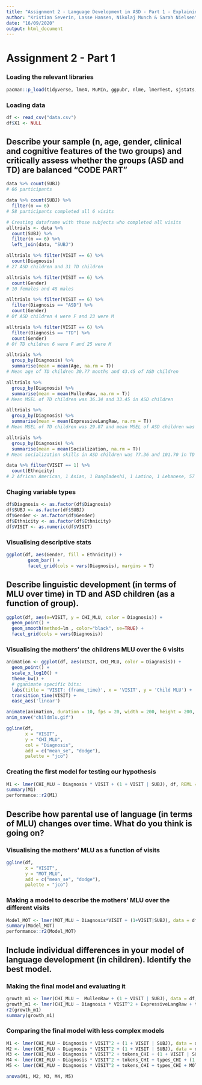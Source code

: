 ```yaml
---
title: "Assignment 2 - Language Development in ASD - Part 1 - Explaining development, Study Group 7"
author: "Kristian Severin, Lasse Hansen, Nikolaj Munch & Sarah Nielsen"
date: "16/09/2020"
output: html_document
---
```


# Assignment 2 - Part 1

### Loading the relevant libraries

```r
pacman::p_load(tidyverse, lme4, MuMIn, ggpubr, nlme, lmerTest, sjstats, ggplot2, gganimate, gifski)
```

### Loading data

```r
df <- read_csv("data.csv")
df$X1 <- NULL
```

## Describe your sample (n, age, gender, clinical and cognitive features of the two groups) and critically assess whether the groups (ASD and TD) are balanced "CODE PART"

```r
data %>% count(SUBJ)
# 66 participants

data %>% count(SUBJ) %>% 
  filter(n == 6)
# 58 participants completed all 6 visits

# Creating dataframe with those subjects who completed all visits
alltrials <- data %>% 
  count(SUBJ) %>% 
  filter(n == 6) %>% 
  left_join(data, "SUBJ")

alltrials %>% filter(VISIT == 6) %>% 
  count(Diagnosis)
# 27 ASD children and 31 TD children

alltrials %>% filter(VISIT == 6) %>% 
  count(Gender)
# 10 females and 48 males

alltrials %>% filter(VISIT == 6) %>% 
  filter(Diagnosis == "ASD") %>% 
  count(Gender)
# Of ASD children 4 were F and 23 were M

alltrials %>% filter(VISIT == 6) %>% 
  filter(Diagnosis == "TD") %>% 
  count(Gender)
# Of TD children 6 were F and 25 were M

alltrials %>% 
  group_by(Diagnosis) %>% 
  summarise(mean = mean(Age, na.rm = T))
# Mean age of TD children 30.77 months and 43.45 of ASD children

alltrials %>% 
  group_by(Diagnosis) %>% 
  summarise(mean = mean(MullenRaw, na.rm = T))
# Mean MSEL of TD children was 36.34 and 33.45 in ASD children

alltrials %>% 
  group_by(Diagnosis) %>% 
  summarise(mean = mean(ExpressiveLangRaw, na.rm = T))
# Mean MSEL of TD children was 29.87 and mean MSEL of ASD children was 23.13

alltrials %>% 
  group_by(Diagnosis) %>% 
  summarise(mean = mean(Socialization, na.rm = T))
# Mean socialization skills in ASD children was 77.36 and 101.70 in TD children

data %>% filter(VISIT == 1) %>% 
  count(Ethnicity)
# 2 African American, 1 Asian, 1 Bangladeshi, 1 Latino, 1 Lebanese, 57 White, 1 White/Asian, 2 White/Latino
```

### Chaging variable types

```r
df$Diagnosis <- as.factor(df$Diagnosis)
df$SUBJ <- as.factor(df$SUBJ)
df$Gender <- as.factor(df$Gender)
df$Ethnicity <- as.factor(df$Ethnicity)
df$VISIT <- as.numeric(df$VISIT)
```

### Visualising descriptive stats

```r
ggplot(df, aes(Gender, fill = Ethnicity)) + 
        geom_bar() +
        facet_grid(cols = vars(Diagnosis), margins = T) 
```

## Describe linguistic development (in terms of MLU over time) in TD and ASD children (as a function of group).


```r
ggplot(df, aes(x=VISIT, y = CHI_MLU, color = Diagnosis)) +
  geom_point() +
  geom_smooth(method=lm , color="black", se=TRUE) + 
  facet_grid(cols = vars(Diagnosis))
```


### Visualising the mothers' the childrens MLU over the 6 visits

```r
animation <- ggplot(df, aes(VISIT, CHI_MLU, color = Diagnosis)) +
  geom_point() +
  scale_x_log10() +
  theme_bw() +
  # gganimate specific bits:
  labs(title = 'VISIT: {frame_time}', x = 'VISIT', y = 'Child MLU') +
  transition_time(VISIT) +
  ease_aes('linear')

animate(animation, duration = 10, fps = 20, width = 200, height = 200, renderer = gifski_renderer())
anim_save("childmlu.gif")
```

```r
ggline(df,
       x = "VISIT",
       y = "CHI_MLU",
       col = "Diagnosis",
       add = c("mean_se", "dodge"),
       palette = "jco")
```

### Creating the first model for testing our hypothesis

```r
M1 <- lmer(CHI_MLU ~ Diagnosis * VISIT + (1 + VISIT | SUBJ), df, REML = F)
summary(M1)
performance::r2(M1)
```

## Describe how parental use of language (in terms of MLU) changes over time. What do you think is going on?

### Visualising the mothers' MLU as a function of visits

```r
ggline(df,
       x = "VISIT",
       y = "MOT_MLU",
       add = c("mean_se", "dodge"),
       palette = "jco")
```

### Making a model to describe the mothers' MLU over the different visits

```r
Model_MOT <- lmer(MOT_MLU ~ Diagnosis*VISIT + (1+VISIT|SUBJ), data = df, REML = FALSE)
summary(Model_MOT)
performance::r2(Model_MOT)
```

## Include individual differences in your model of language development (in children). Identify the best model.

### Making the final model and evaluating it

```r
growth_m1 <- lmer(CHI_MLU ~  MullenRaw + (1 + VISIT | SUBJ), data = df, REML = FALSE)
growth_m1 <- lmer(CHI_MLU ~ Diagnosis * VISIT^2 + ExpressiveLangRaw + tokens_CHI + types_CHI + MOT_MLU + (1 + VISIT | SUBJ), data = df, REML = FALSE)
r2(growth_m1)
summary(growth_m1)
```

### Comparing the final model with less complex models

```r
M1 <- lmer(CHI_MLU ~ Diagnosis * VISIT^2 + (1 + VISIT | SUBJ), data = df, REML = FALSE)
M2 <- lmer(CHI_MLU ~ Diagnosis * VISIT^2 + (1 + VISIT | SUBJ), data = df, REML = FALSE)
M3 <- lmer(CHI_MLU ~ Diagnosis * VISIT^2 + tokens_CHI + (1 + VISIT | SUBJ), data = df, REML = FALSE)
M4 <- lmer(CHI_MLU ~ Diagnosis * VISIT^2 + tokens_CHI + types_CHI + (1 + VISIT | SUBJ), data = df, REML = FALSE)
M5 <- lmer(CHI_MLU ~ Diagnosis * VISIT^2 + tokens_CHI + types_CHI + MOT_MLU + (1 + VISIT | SUBJ), data = df, REML = FALSE)

anova(M1, M2, M3, M4, M5)
```

